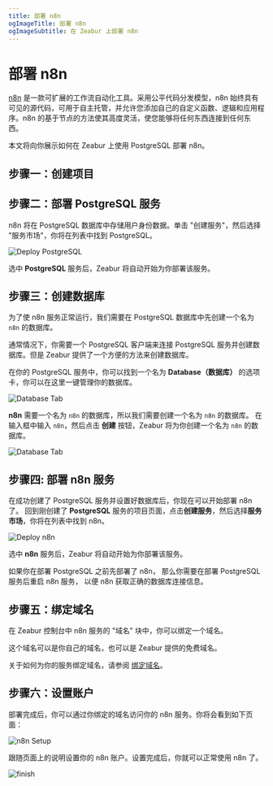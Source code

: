 ```yaml
---
title: 部署 n8n
ogImageTitle: 部署 n8n
ogImageSubtitle: 在 Zeabur 上部署 n8n
---
```



# 部署 n8n

[n8n](https://github.com/n8n-io/n8n) 是一款可扩展的工作流自动化工具。采用公平代码分发模型，n8n 始终具有可见的源代码，可用于自主托管，并允许您添加自己的自定义函数、逻辑和应用程序。n8n 的基于节点的方法使其高度灵活，使您能够将任何东西连接到任何东西。

本文将向你展示如何在 Zeabur 上使用 PostgreSQL 部署 n8n。

## 步骤一：创建项目

<CreateProject />

## 步骤二：部署 PostgreSQL 服务

n8n 将在 PostgreSQL 数据库中存储用户身份数据。单击 "创建服务"，然后选择 "服务市场"，你将在列表中找到 PostgreSQL。

![Deploy PostgreSQL](/marketplace/postgresql/deploy.png)

选中 **PostgreSQL** 服务后，Zeabur 将自动开始为你部署该服务。

## 步骤三：创建数据库

为了使 n8n 服务正常运行，我们需要在 PostgreSQL 数据库中先创建一个名为 `n8n` 的数据库。

通常情况下，你需要一个 PostgreSQL 客户端来连接 PostgreSQL 服务并创建数据库。但是 Zeabur 提供了一个方便的方法来创建数据库。

在你的 PostgreSQL 服务中，你可以找到一个名为 **Database（数据库）** 的选项卡，你可以在这里一键管理你的数据库。

![Database Tab](/marketplace/n8n/database-tab.png)

**n8n** 需要一个名为 `n8n` 的数据库，所以我们需要创建一个名为 `n8n` 的数据库。
在输入框中输入 `n8n`，然后点击 **创建** 按钮，Zeabur 将为你创建一个名为 `n8n` 的数据库。

![Database Tab](/marketplace/n8n/database-n8n.png)

## 步骤四: 部署 n8n 服务

在成功创建了 PostgreSQL 服务并设置好数据库后，你现在可以开始部署 n8n 了。
回到刚创建了 **PostgreSQL** 服务的项目页面，点击**创建服务**，然后选择**服务市场**，你将在列表中找到 n8n。

![Deploy n8n](/marketplace/n8n/deploy.png)

选中 **n8n** 服务后，Zeabur 将自动开始为你部署该服务。

<Callout>
  如果你在部署 PostgreSQL 之前先部署了 n8n， 那么你需要在部署 PostgreSQL
  服务后重启 n8n 服务， 以便 n8n 获取正确的数据库连接信息。
</Callout>

## 步骤五：绑定域名

在 Zeabur 控制台中 n8n 服务的 "域名" 块中，你可以绑定一个域名。

这个域名可以是你自己的域名，也可以是 Zeabur 提供的免费域名。

关于如何为你的服务绑定域名，请参阅 [绑定域名](../deploy/domain-binding)。

## 步骤六：设置账户

部署完成后，你可以通过你绑定的域名访问你的 n8n 服务。你将会看到如下页面：

![n8n Setup](/marketplace/n8n/setup.png)

跟随页面上的说明设置你的 n8n 账户。设置完成后，你就可以正常使用 n8n 了。

![finish](/marketplace/n8n/finish.png)
